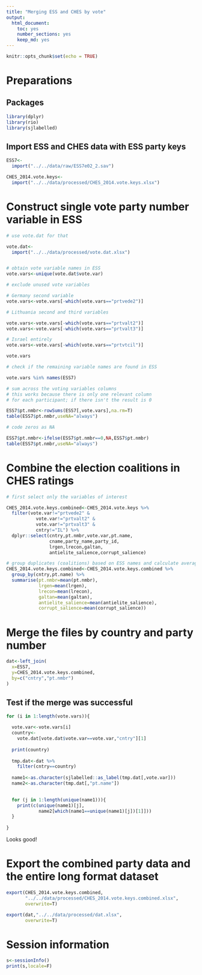 ```yaml
---
title: "Merging ESS and CHES by vote"
output: 
  html_document: 
    toc: yes
    number_sections: yes
    keep_md: yes
---
```


```r
knitr::opts_chunk$set(echo = TRUE)
```

# Preparations

## Packages

```r
library(dplyr)
library(rio)
library(sjlabelled)
```

## Import ESS and CHES data with ESS party keys

```r
ESS7<-
  import("../../data/raw/ESS7e02_2.sav")

CHES_2014.vote.keys<-
  import("../../data/processed/CHES_2014.vote.keys.xlsx")
```

# Construct single vote party number variable in ESS

```r
# use vote.dat for that

vote.dat<-
  import("../../data/processed/vote.dat.xlsx")


# obtain vote variable names in ESS
vote.vars<-unique(vote.dat$vote.var)

# exclude unused vote variables

# Germany second variable
vote.vars<-vote.vars[-which(vote.vars=="prtvede2")]

# Lithuania second and third variables

vote.vars<-vote.vars[-which(vote.vars=="prtvalt2")]
vote.vars<-vote.vars[-which(vote.vars=="prtvalt3")]

# Israel entirely
vote.vars<-vote.vars[-which(vote.vars=="prtvtcil")]

vote.vars

# check if the remaining variable names are found in ESS

vote.vars %in% names(ESS7)

# sum across the voting variables columns
# this works because there is only one relevant column
# for each participant; if there isn't the result is 0

ESS7$pt.nmbr<-rowSums(ESS7[,vote.vars],na.rm=T)
table(ESS7$pt.nmbr,useNA="always")

# code zeros as NA

ESS7$pt.nmbr<-ifelse(ESS7$pt.nmbr==0,NA,ESS7$pt.nmbr)
table(ESS7$pt.nmbr,useNA="always")
```

# Combine the election coalitions in CHES ratings

```r
# first select only the variables of interest

CHES_2014.vote.keys.combined<-CHES_2014.vote.keys %>%
  filter(vote.var!="prtvede2" & 
           vote.var!="prtvalt2" & 
           vote.var!="prtvalt3" & 
           cntry!="IL") %>%
  dplyr::select(cntry,pt.nmbr,vote.var,pt.name,
                cname,party_name,party_id,
                lrgen,lrecon,galtan,
                antielite_salience,corrupt_salience)

# group duplicates (coalitions) based on ESS names and calculate averages
CHES_2014.vote.keys.combined<-CHES_2014.vote.keys.combined %>%
  group_by(cntry,pt.name) %>%
  summarise(pt.nmbr=mean(pt.nmbr),
            lrgen=mean(lrgen),
            lrecon=mean(lrecon),
            galtan=mean(galtan),
            antielite_salience=mean(antielite_salience),
            corrupt_salience=mean(corrupt_salience))

```

# Merge the files by country and party number

```r
dat<-left_join(
  x=ESS7,
  y=CHES_2014.vote.keys.combined,
  by=c("cntry","pt.nmbr")
)
```



## Test if the merge was successful

```r
for (i in 1:length(vote.vars)){

  vote.var<-vote.vars[i]
  country<-
    vote.dat[vote.dat$vote.var==vote.var,"cntry"][1]
  
  print(country)
  
  tmp.dat<-dat %>%
    filter(cntry==country)
  
  name1<-as.character(sjlabelled::as_label(tmp.dat[,vote.var]))
  name2<-as.character(tmp.dat[,"pt.name"])

  
  for (j in 1:length(unique(name1))){
    print(c(unique(name1)[j],
            name2[which(name1==unique(name1)[j])[1]]))
  }
  
}
```

Looks good!

# Export the combined party data and the entire long format dataset

```r
export(CHES_2014.vote.keys.combined,
       "../../data/processed/CHES_2014.vote.keys.combined.xlsx",
       overwrite=T)

export(dat,"../../data/processed/dat.xlsx",
       overwrite=T)
```

# Session information

```r
s<-sessionInfo()
print(s,locale=F)
```
